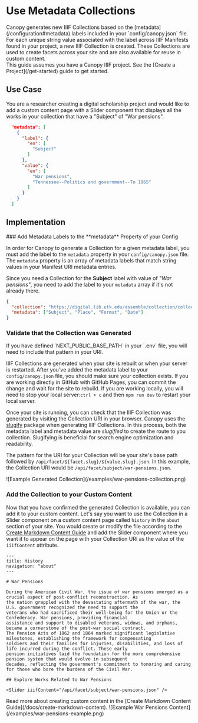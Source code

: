 
# Use Metadata Collections

<Section size="1">
  <Text size="4">
    Canopy generates new IIIF Collections based on the
    [metadata](/configuration#metadata) labels included in your
    `config/canopy.json` file. For each unique string value associated with the
    label across IIIF Manifests found in your project, a new IIIF Collection is
    created. These Collections are used to create facets across your site and
    are also available for reuse in custom content.
  </Text>
</Section>

<Callout>
  This guide assumes you have a Canopy IIIF project. See the [Create a
  Project](/get-started) guide to get started.
</Callout>

## Use Case

You are a researcher creating a digital scholarship project and would like to add a custom content page
with a Slider component that displays all the works in your collection that have a "Subject" of "War pensions".

```json {5,10}
  "metadata": [
    {
      "label": {
        "en": [
          "Subject"
        ]
      },
      "value": {
        "en": [
          "War pensions",
          "Tennessee--Politics and government--To 1865"
        ]
      }
    }
  ]
```

## Implementation

<Steps>
### Add Metadata Labels to the **metadata** Property of your Config

In order for Canopy to generate a Collection for a given metadata label, you must add the label to the
`metadata` property in your `config/canopy.json` file. The `metadata` property is an array of metadata labels that
match string values in your Manifest URI metadata entries.

Since you need a Collection for the **Subject** label with value of _"War pensions"_, you need to add the label to your
`metadata` array if it's not already there.

```json filename="config/canopy.json" {3}
{
  "collection": "https://digital.lib.utk.edu/assemble/collection/collections/tdh",
  "metadata": ["Subject", "Place", "Format", "Date"]
}
```

### Validate that the Collection was Generated

<Callout type="info">
  If you have defined `NEXT_PUBLIC_BASE_PATH` in your `.env` file, you will need
  to include that pattern in your URI.
</Callout>

IIIF Collections are generated when your site is rebuilt or when your server is restarted. After you've added the
metadata label to your `config/canopy.json` file, you should make sure your collection exists. If you are working
directly in GitHub with GitHub Pages, you can commit the change and wait for the site to rebuild. If you are working
locally, you will need to stop your local server:`ctrl + c` and then `npm run dev` to restart your local server.

Once your site is running, you can check that the IIIF Collection was generated by visiting the Collection URI in your
browser. Canopy uses the [slugify](https://www.npmjs.com/package/slugify) package when generating IIIF Collections. In
this process, both the metadata label and metadata value are _slugified_ to create the route to you collection. Slugifying
is beneficial for search engine optimization and readability.

The pattern for the URI for your Collection will be your site's base path followed by `/api/facet/${facet.slug}/${value.slug}.json`.
In this example, the Collection URI would be `/api/facet/subject/war-pensions.json`.

<Box m="9" my="6">
  ![Example Generated Collection](/examples/war-pensions-collection.png)
</Box>

### Add the Collection to your Custom Content

Now that you have confirmed the generated Collection is available, you can add it to your custom content. Let's say
you want to use the Collection in a Slider component on a custom content page called `history` in the `about` section
of your site. You would create or modify the file according to the [Create Markdown Content Guide](/docs/create-markdown-content)
and add the Slider component where you want it to appear on the page with your Collection URI as the value of the
`iiifContent` attribute.

```mdx filename="content/about/history.mdx" {19}
---
title: History
navigation: "about"
---

# War Pensions

During the American Civil War, the issue of war pensions emerged as a crucial aspect of post-conflict reconstruction. As
the nation grappled with the devastating aftermath of the war, the U.S. government recognized the need to support the
veterans who had sacrificed their well-being for the Union or the Confederacy. War pensions, providing financial
assistance and support to disabled veterans, widows, and orphans, became a cornerstone of the post-war social contract.
The Pension Acts of 1862 and 1864 marked significant legislative milestones, establishing the framework for compensating
soldiers and their families for injuries, disabilities, and loss of life incurred during the conflict. These early
pension initiatives laid the foundation for the more comprehensive pension system that would evolve in subsequent
decades, reflecting the government's commitment to honoring and caring for those who bore the burdens of the Civil War.

## Explore Works Related to War Pensions

<Slider iiifContent="/api/facet/subject/war-pensions.json" />
```

<Callout type="info">
  Read more about creating custom content in the [Create Markdown Content
  Guide](/docs/create-markdown-content).
</Callout>

<Box m="9" my="6">
  ![Example War Pensions Content](/examples/war-pensions-example.png)
</Box>

</Steps>
